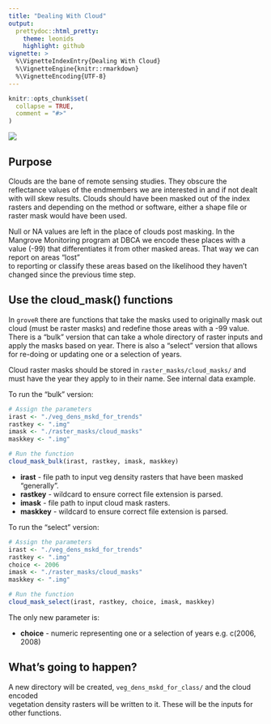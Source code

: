 ```yaml
---
title: "Dealing With Cloud"
output: 
  prettydoc::html_pretty:
    theme: leonids
    highlight: github
vignette: >
  %\VignetteIndexEntry{Dealing With Cloud}
  %\VignetteEngine{knitr::rmarkdown}
  %\VignetteEncoding{UTF-8}
---
```


```r
knitr::opts_chunk$set(
  collapse = TRUE,
  comment = "#>"
)
```

![](plots/tree_logo_small.png)

## Purpose
Clouds are the bane of remote sensing studies. They obscure the reflectance values 
of the endmembers we are interested in and if not dealt with will skew results. 
Clouds should have been masked out of the index rasters and depending on the method 
or software, either a shape file or raster mask would have been used.

Null or NA values are left in the place of clouds post masking. In the Mangrove 
Monitoring program at DBCA we encode these places with a value (-99) that 
differentiates it from other masked areas. That way we can report on areas "lost"  
to reporting or classify these areas based on the likelihood they haven't changed 
since the previous time step.


## Use the cloud_mask() functions
In `groveR` there are functions that take the masks used to originally mask out 
cloud (must be raster masks) and redefine those areas with a -99 value. There is 
a "bulk" version that can take a whole directory of raster inputs and apply the 
masks based on year. There is also a "select" version that allows for re-doing or 
updating one or a selection of years.

Cloud raster masks should be stored in `raster_masks/cloud_masks/` and must have 
the year they apply to in their name. See internal data example.

To run the "bulk" version:

```r
# Assign the parameters
irast <- "./veg_dens_mskd_for_trends"
rastkey <- ".img"
imask <- "./raster_masks/cloud_masks"
maskkey <- ".img"

# Run the function
cloud_mask_bulk(irast, rastkey, imask, maskkey)
```

* **irast** - file path to input veg density rasters that have been masked "generally".
* **rastkey** - wildcard to ensure correct file extension is parsed. 
* **imask** - file path to input cloud mask rasters.
* **maskkey** - wildcard to ensure correct file extension is parsed.

To run the "select" version:

```r
# Assign the parameters
irast <- "./veg_dens_mskd_for_trends"
rastkey <- ".img"
choice <- 2006
imask <- "./raster_masks/cloud_masks"
maskkey <- ".img"

# Run the function
cloud_mask_select(irast, rastkey, choice, imask, maskkey)
```

The only new parameter is:

* **choice** - numeric representing one or a selection of years e.g. c(2006, 2008)

## What's going to happen?
A new directory will be created, `veg_dens_mskd_for_class/` and the cloud encoded  
vegetation density rasters will be written to it. These will be the inputs for 
other functions.
